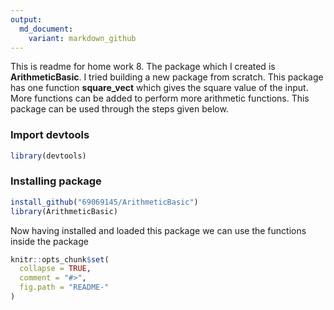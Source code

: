 ```yaml
---
output:
  md_document:
    variant: markdown_github
---
```


This is readme for home work 8. The package which I created is **ArithmeticBasic**. I tried building a new package from scratch. This package has one function **square_vect** which gives the square value of the input. More functions can be added to perform more arithmetic functions. This package can be used through the steps given below.

### Import devtools

``` r
library(devtools)
```

### Installing package

``` r
install_github("69069145/ArithmeticBasic")
library(ArithmeticBasic)
```

Now having installed and loaded this package we can use the functions inside the package

```r
knitr::opts_chunk$set(
  collapse = TRUE,
  comment = "#>",
  fig.path = "README-"
)
```
